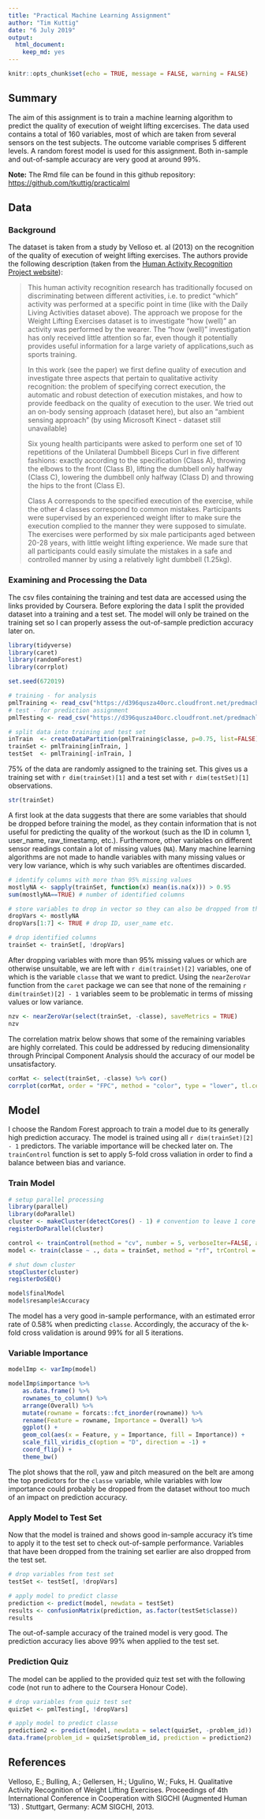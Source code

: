 ```yaml
---
title: "Practical Machine Learning Assignment"
author: "Tim Kuttig"
date: "6 July 2019"
output: 
  html_document: 
    keep_md: yes
---
```


```r
knitr::opts_chunk$set(echo = TRUE, message = FALSE, warning = FALSE)
```

## Summary

The aim of this assignment is to train a machine learning algorithm to predict the quality of execution of weight lifting excercises. The data used contains a total of 160 variables, most of which are taken from several sensors on the test subjects. The outcome variable comprises 5 different levels. A random forest model is used for this assignment. Both in-sample and out-of-sample accuracy are very good at around 99%.

**Note:** The Rmd file can be found in this github repository: [https://github.com/tkuttig/practicalml ](https://github.com/tkuttig/practicalml)

## Data

### Background

The dataset is taken from a study by Velloso et. al (2013) on the recognition of the quality of execution of weight lifting exercises. The authors provide the following description (taken from the [Human Activity Recognition Project website](http://groupware.les.inf.puc-rio.br/har)):

> This human activity recognition research has traditionally focused on discriminating between different activities, i.e. to predict "which" activity was performed at a specific point in time (like with the Daily Living Activities dataset above). The approach we propose for the Weight Lifting Exercises dataset is to investigate "how (well)" an activity was performed by the wearer. The "how (well)" investigation has only received little attention so far, even though it potentially provides useful information for a large variety of applications,such as sports training.
> 
In this work (see the paper) we first define quality of execution and investigate three aspects that pertain to qualitative activity recognition: the problem of specifying correct execution, the automatic and robust detection of execution mistakes, and how to provide feedback on the quality of execution to the user. We tried out an on-body sensing approach (dataset here), but also an "ambient sensing approach" (by using Microsoft Kinect - dataset still unavailable)
>
Six young health participants were asked to perform one set of 10 repetitions of the Unilateral Dumbbell Biceps Curl in five different fashions: exactly according to the specification (Class A), throwing the elbows to the front (Class B), lifting the dumbbell only halfway (Class C), lowering the dumbbell only halfway (Class D) and throwing the hips to the front (Class E).
>
Class A corresponds to the specified execution of the exercise, while the other 4 classes correspond to common mistakes. Participants were supervised by an experienced weight lifter to make sure the execution complied to the manner they were supposed to simulate. The exercises were performed by six male participants aged between 20-28 years, with little weight lifting experience. We made sure that all participants could easily simulate the mistakes in a safe and controlled manner by using a relatively light dumbbell (1.25kg).

### Examining and Processing the Data

The csv files containing the training and test data are accessed using the links provided by Coursera. Before exploring the data I split the provided dataset into a training and a test set. The model will only be trained on the training set so I can properly assess the out-of-sample prediction accuracy later on.

```r
library(tidyverse)
library(caret)
library(randomForest)
library(corrplot)

set.seed(672019)

# training - for analysis
pmlTraining <- read_csv("https://d396qusza40orc.cloudfront.net/predmachlearn/pml-training.csv", na = c("", "NA", "#DIV/0!"))
# test - for prediction assignment
pmlTesting <- read_csv("https://d396qusza40orc.cloudfront.net/predmachlearn/pml-testing.csv", na = c("", "NA", "#DIV/0!"))

# split data into training and test set
inTrain  <- createDataPartition(pmlTraining$classe, p=0.75, list=FALSE)
trainSet <- pmlTraining[inTrain, ]
testSet  <- pmlTraining[-inTrain, ]
```

75% of the data are randomly assigned to the training set. This gives us a training set with `r dim(trainSet)[1]` and a test set with `r dim(testSet)[1]` observations.

```r
str(trainSet)
```

A first look at the data suggests that there are some variables that should be dropped before training the model, as they contain information that is not useful for predicting the quality of the workout (such as the ID in column 1, user_name, raw_timestamp, etc.). Furthermore, other variables on different sensor readings contain a lot of missing values (`NA`). Many machine learning algorithms are not made to handle variables with many missing values or very low variance, which is why such variables are oftentimes discarded.

```r
# identify columns with more than 95% missing values
mostlyNA <- sapply(trainSet, function(x) mean(is.na(x))) > 0.95
sum(mostlyNA==TRUE) # number of identified columns

# store variables to drop in vector so they can also be dropped from the test set
dropVars <- mostlyNA
dropVars[1:7] <- TRUE # drop ID, user_name etc.

# drop identified columns
trainSet <- trainSet[, !dropVars]
```

After dropping variables with more than 95% missing values or which are otherwise unsuitable, we are left with `r dim(trainSet)[2]` variables, one of which is the variable `classe` that we want to predict. Using the `nearZeroVar` function from the `caret` package we can see that none of the remaining `r dim(trainSet)[2] - 1` variables seem to be problematic in terms of missing values or low variance.

```r
nzv <- nearZeroVar(select(trainSet, -classe), saveMetrics = TRUE)
nzv
```

The correlation matrix below shows that some of the remaining variables are highly correlated. This could be addressed by reducing dimensionality through Principal Component Analysis should the accuracy of our model be unsatisfactory.

```r
corMat <- select(trainSet, -classe) %>% cor()
corrplot(corMat, order = "FPC", method = "color", type = "lower", tl.cex = 0.7, tl.col = rgb(0, 0, 0))
```

## Model

I choose the Random Forest approach to train a model due to its generally high prediction accuracy. The model is trained using all `r dim(trainSet)[2] - 1` predictors. The variable importance will be checked later on. The `trainControl` function is set to apply 5-fold cross valiation in order to find a balance between bias and variance.

### Train Model

```r
# setup parallel processing
library(parallel)
library(doParallel)
cluster <- makeCluster(detectCores() - 1) # convention to leave 1 core for OS
registerDoParallel(cluster)

control <- trainControl(method = "cv", number = 5, verboseIter=FALSE, allowParallel = TRUE)
model <- train(classe ~ ., data = trainSet, method = "rf", trControl = control)

# shut down cluster
stopCluster(cluster)
registerDoSEQ()

model$finalModel
model$resample$Accuracy
```

The model has a very good in-sample performance, with an estimated error rate of 0.58% when predicting `classe`. Accordingly, the accuracy of the k-fold cross validation is around 99% for all 5 iterations.

### Variable Importance

```r
modelImp <- varImp(model)

modelImp$importance %>%
    as.data.frame() %>%
    rownames_to_column() %>%
    arrange(Overall) %>%
    mutate(rowname = forcats::fct_inorder(rowname)) %>%
    rename(Feature = rowname, Importance = Overall) %>%
    ggplot() +
    geom_col(aes(x = Feature, y = Importance, fill = Importance)) +
    scale_fill_viridis_c(option = "D", direction = -1) +
    coord_flip() +
    theme_bw()
```

The plot shows that the roll, yaw and pitch measured on the belt are among the top predictors for the `classe` variable, while variables with low importance could probably be dropped from the dataset without too much of an impact on prediction accuracy.

### Apply Model to Test Set

Now that the model is trained and shows good in-sample accuracy it's time to apply it to the test set to check out-of-sample performance. Variables that have been dropped from the training set earlier are also dropped from the test set.

```r
# drop variables from test set
testSet <- testSet[, !dropVars]

# apply model to predict classe
prediction <- predict(model, newdata = testSet)
results <- confusionMatrix(prediction, as.factor(testSet$classe))
results
```

The out-of-sample accuracy of the trained model is very good. The prediction accuracy lies above 99% when applied to the test set.

### Prediction Quiz

The model can be applied to the provided quiz test set with the following code (not run to adhere to the Coursera Honour Code).

```r
# drop variables from quiz test set
quizSet <- pmlTesting[, !dropVars]

# apply model to predict classe
prediction2 <- predict(model, newdata = select(quizSet, -problem_id))
data.frame(problem_id = quizSet$problem_id, prediction = prediction2)
```

## References

Velloso, E.; Bulling, A.; Gellersen, H.; Ugulino, W.; Fuks, H. Qualitative Activity Recognition of Weight Lifting Exercises. Proceedings of 4th International Conference in Cooperation with SIGCHI (Augmented Human '13) . Stuttgart, Germany: ACM SIGCHI, 2013. 
